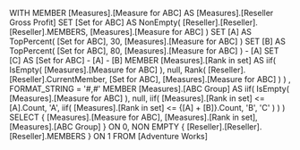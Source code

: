 WITH
MEMBER [Measures].[Measure for ABC] AS
	[Measures].[Reseller Gross Profit]
SET [Set for ABC] AS
	NonEmpty( [Reseller].[Reseller].[Reseller].MEMBERS, 
	          [Measures].[Measure for ABC] )
SET [A] AS
	TopPercent( [Set for ABC], 30, [Measures].[Measure for ABC] )
SET [B] AS
	TopPercent( [Set for ABC], 80, [Measures].[Measure for ABC] ) - [A]
SET [C] AS
	[Set for ABC] - [A] - [B]
MEMBER [Measures].[Rank in set] AS
	iif( IsEmpty( [Measures].[Measure for ABC] ), null,
		 Rank( [Reseller].[Reseller].CurrentMember,
		       [Set for ABC],
		       [Measures].[Measure for ABC] ) )
	, FORMAT_STRING = '#,#'
MEMBER [Measures].[ABC Group] AS
	iif( IsEmpty( [Measures].[Measure for ABC] ), null,
		 iif( [Measures].[Rank in set] <= [A].Count,
			  'A',
			  iif( [Measures].[Rank in set] <= {[A] + [B]}.Count,
			        'B', 'C' ) ) )
SELECT
	{ [Measures].[Measure for ABC],
	  [Measures].[Rank in set],
	  [Measures].[ABC Group] } ON 0,
	NON EMPTY
	{ [Reseller].[Reseller].[Reseller].MEMBERS } ON 1
FROM
	[Adventure Works]

